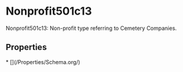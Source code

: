 # Nonprofit501c13

Nonprofit501c13: Non-profit type referring to Cemetery Companies.

## Properties

<Grid>
* [](/Properties/Schema.org/)

</Grid>

